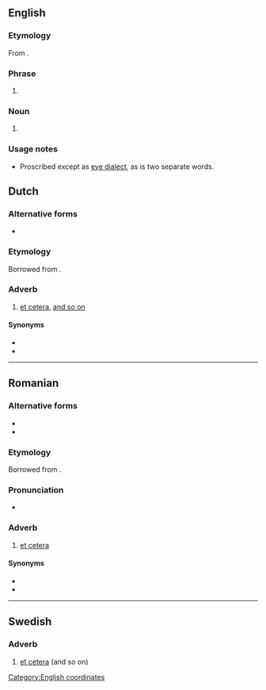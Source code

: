 {{also|etcétera|etcètera|et cetera|et cétéra}}
==English==

===Etymology===
From {{uder|en|la|et cetera||[[etc.]]: and the [[other]] [[thing]]s}}.

===Phrase===
{{en-phrase}}

# {{alternative form of|en|et cetera}}

===Noun===
{{en-noun}}

# {{alternative form of|en|et cetera}}

===Usage notes===
* Proscribed except as [[eye dialect]], as ''{{l|en|et cetera}}'' is two separate words.

[[Category:English coordinates]]

==Dutch==

===Alternative forms===
* {{l|nl|et cetera}}

===Etymology===
Borrowed from {{bor|nl|la|et cētera||and the others}}.

===Adverb===
{{nl-adv}}

# [[et cetera]], [[and so on]]

====Synonyms====
* {{l|nl|enzovoort}}
* {{l|nl|enzoverder}}

----

==Romanian==

===Alternative forms===
* {{l|ro|et cetera}}
* {{l|ro|ețetera}}

===Etymology===
Borrowed from {{bor|ro|la|et cētera||and the others}}.

===Pronunciation===
* {{IPA|ro|/etˈtʃe.te.ra/}}

===Adverb===
{{ro-adv}}

# [[et cetera]]

====Synonyms====
* {{l|ro|proci}}
* {{l|ro|și așa mai departe}}

----

==Swedish==

===Adverb===
{{sv-adv|-}}

# [[et cetera]] (and so on)
